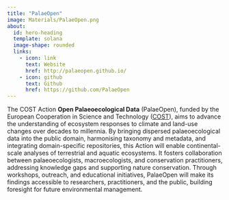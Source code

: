 ```yaml
---
title: "PalaeOpen"
image: Materials/PalaeOpen.png
about:
  id: hero-heading
  template: solana
  image-shape: rounded
  links:
    - icon: link
      text: Website
      href: http://palaeopen.github.io/
    - icon: github
      text: Github
      href: https://github.com/PalaeOpen
---
```


::: {#hero-heading}

The COST Action **Open Palaeoecological Data** (PalaeOpen), funded by the European Cooperation in Science and Technology ([COST](https://www.cost.eu/)), aims to advance the understanding of ecosystem responses to climate and land-use changes over decades to millennia. By bringing dispersed palaeoecological data into the public domain, harmonising taxonomy and metadata, and integrating domain-specific repositories, this Action will enable continental-scale analyses of terrestrial and aquatic ecosystems. It fosters collaboration between palaeoecologists, macroecologists, and conservation practitioners, addressing knowledge gaps and supporting nature conservation. Through workshops, outreach, and educational initiatives, PalaeOpen will make its findings accessible to researchers, practitioners, and the public, building foresight for future environmental management.

:::

